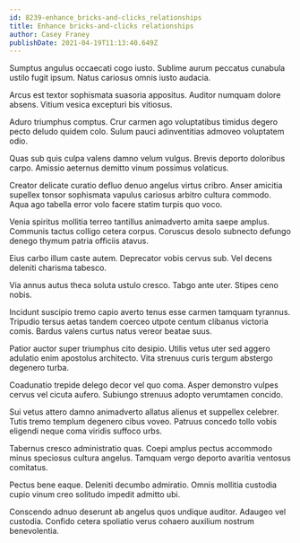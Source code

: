 ```yaml
---
id: 8239-enhance_bricks-and-clicks_relationships
title: Enhance bricks-and-clicks relationships
author: Casey Franey
publishDate: 2021-04-19T11:13:40.649Z
---
```


Sumptus angulus occaecati cogo iusto. Sublime aurum peccatus cunabula ustilo fugit ipsum. Natus cariosus omnis iusto audacia.

Arcus est textor sophismata suasoria appositus. Auditor numquam dolore absens. Vitium vesica excepturi bis vitiosus.

Aduro triumphus comptus. Crur carmen ago voluptatibus timidus degero pecto deludo quidem colo. Sulum pauci adinventitias admoveo voluptatem odio.

Quas sub quis culpa valens damno velum vulgus. Brevis deporto doloribus carpo. Amissio aeternus demitto vinum possimus volaticus.

Creator delicate curatio defluo denuo angelus virtus cribro. Anser amicitia supellex tonsor sophismata vapulus cariosus arbitro cultura commodo. Aqua ago tabella error volo facere statim turpis quo voco.

Venia spiritus mollitia terreo tantillus animadverto amita saepe amplus. Communis tactus colligo cetera corpus. Coruscus desolo subnecto defungo denego thymum patria officiis atavus.

Eius carbo illum caste autem. Deprecator vobis cervus sub. Vel decens deleniti charisma tabesco.

Via annus autus theca soluta ustulo cresco. Tabgo ante uter. Stipes ceno nobis.

Incidunt suscipio tremo capio averto tenus esse carmen tamquam tyrannus. Tripudio tersus aetas tandem coerceo utpote centum clibanus victoria comis. Bardus valens curtus natus vereor beatae suus.

Patior auctor super triumphus cito desipio. Utilis vetus uter sed aggero adulatio enim apostolus architecto. Vita strenuus curis tergum abstergo degenero turba.

Coadunatio trepide delego decor vel quo coma. Asper demonstro vulpes cervus vel cicuta aufero. Subiungo strenuus adopto verumtamen concido.

Sui vetus attero damno animadverto allatus alienus et suppellex celebrer. Tutis tremo templum degenero cibus voveo. Patruus concedo tollo vobis eligendi neque coma viridis suffoco urbs.

Tabernus cresco administratio quas. Coepi amplus pectus accommodo minus speciosus cultura angelus. Tamquam vergo deporto avaritia ventosus comitatus.

Pectus bene eaque. Deleniti decumbo admiratio. Omnis mollitia custodia cupio vinum creo solitudo impedit admitto ubi.

Conscendo adnuo deserunt ab angelus quos undique auditor. Adaugeo vel custodia. Confido cetera spoliatio verus cohaero auxilium nostrum benevolentia.

